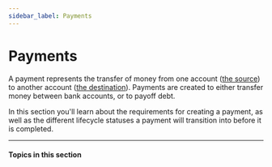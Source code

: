 ```yaml
---
sidebar_label: Payments
---
```



# Payments
A payment represents the transfer of money from one account ([the source](/guides/source-accounts))
to another account ([the destination](/guides/destination-accounts)). Payments are created
to either transfer money between bank accounts, or to payoff debt.

In this section you'll learn about the requirements for creating a payment, as well as
the different lifecycle statuses a payment will transition into before it is completed.

---

#### Topics in this section

<CardContainer>
  <SectionItemCard
    colSize={6}
    header="Create a payment"
    href="/guides/payments/create-a-payment"
  />
  <SectionItemCard
    colSize={6}
    header="Lifecycle and errors"
    href="/guides/payments/lifecycle-and-errors"
  />
</CardContainer>
